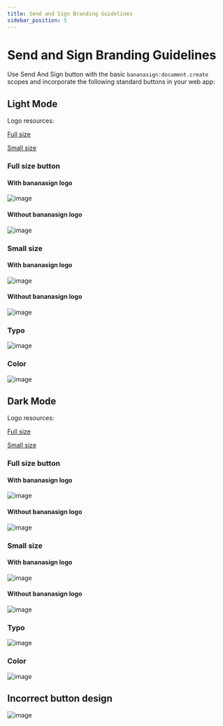 ```yaml
---
title: Send and Sign Branding Guidelines
sidebar_position: 5
---
```


# Send and Sign Branding Guidelines

Use Send And Sign button with the basic ```bananasign:document.create``` scopes and incorporate the following standard buttons in your web app:


## Light Mode

Logo resources:

[Full size](img/guidelines/light/logo.svg "download")

[Small size](img/guidelines/light/logo_small.svg "download")

### Full size button

#### With bananasign logo
![image](img/guidelines/light/fullsize/design.png)

#### Without bananasign logo
![image](img/guidelines/light/fullsize/design_without_logo.png)

### Small size

#### With bananasign logo
![image](img/guidelines/light/smallsize/design.png)

#### Without bananasign logo
![image](img/guidelines/light/smallsize/design_without_logo.png)

### Typo

![image](img/guidelines/light/typo.png)

### Color

![image](img/guidelines/light/color.png)

## Dark Mode

Logo resources:

[Full size](img/guidelines/dark/logo.svg "download")

[Small size](img/guidelines/dark/logo_small.svg "download")

### Full size button

#### With bananasign logo
![image](img/guidelines/dark/fullsize/design.png)

#### Without bananasign logo
![image](img/guidelines/dark/fullsize/design_without_logo.png)

### Small size

#### With bananasign logo
![image](img/guidelines/dark/smallsize/design.png)

#### Without bananasign logo
![image](img/guidelines/dark/smallsize/design_without_logo.png)

### Typo

![image](img/guidelines/dark/typo.png)

### Color

![image](img/guidelines/dark/color.png)

## Incorrect button design

![image](img/guidelines/incorrect.png)